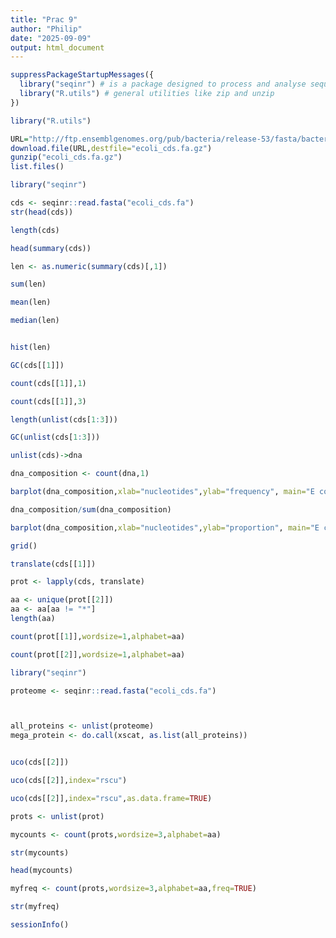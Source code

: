 ```yaml
---
title: "Prac 9"
author: "Philip"
date: "2025-09-09"
output: html_document
---
```

```r
suppressPackageStartupMessages({
  library("seqinr") # is a package designed to process and analyse sequence data.
  library("R.utils") # general utilities like zip and unzip
})
```
```r
library("R.utils")

URL="http://ftp.ensemblgenomes.org/pub/bacteria/release-53/fasta/bacteria_0_collection/escherichia_coli_str_k_12_substr_mg1655_gca_000005845/cds/Escherichia_coli_str_k_12_substr_mg1655_gca_000005845.ASM584v2.cds.all.fa.gz"
download.file(URL,destfile="ecoli_cds.fa.gz")
gunzip("ecoli_cds.fa.gz")
list.files()
```

```r
library("seqinr")
```
```r
cds <- seqinr::read.fasta("ecoli_cds.fa")
str(head(cds))
```

```r
length(cds)
```

```r
head(summary(cds))
```

```r
len <- as.numeric(summary(cds)[,1])

sum(len)
```
```r
mean(len)
```
```r
median(len)
```
```r
```


```r
hist(len)
```
```r
GC(cds[[1]])
```
```r
count(cds[[1]],1)
```
```r
count(cds[[1]],3)
```
```r
length(unlist(cds[1:3]))
```
```r
GC(unlist(cds[1:3]))
```
```r
unlist(cds)->dna
```
```r
dna_composition <- count(dna,1)

barplot(dna_composition,xlab="nucleotides",ylab="frequency", main="E coli CDS composition")
```
```r
dna_composition/sum(dna_composition)
```
```r
barplot(dna_composition,xlab="nucleotides",ylab="proportion", main="E coli CDS composition")

grid()
```
```r
translate(cds[[1]])
```
```r
prot <- lapply(cds, translate)
```

```r

aa <- unique(prot[[2]])
aa <- aa[aa != "*"]
length(aa)
```
```r
count(prot[[1]],wordsize=1,alphabet=aa)
```

```r
count(prot[[2]],wordsize=1,alphabet=aa)
```
```r

library("seqinr")

proteome <- seqinr::read.fasta("ecoli_cds.fa")



all_proteins <- unlist(proteome)
mega_protein <- do.call(xscat, as.list(all_proteins))



```
```r
uco(cds[[2]])
```
```r
uco(cds[[2]],index="rscu")
```
```r
uco(cds[[2]],index="rscu",as.data.frame=TRUE)
```
```r
prots <- unlist(prot)

mycounts <- count(prots,wordsize=3,alphabet=aa)

str(mycounts)
```
```r
head(mycounts)
```
```r
myfreq <- count(prots,wordsize=3,alphabet=aa,freq=TRUE)

str(myfreq)
```
```r
sessionInfo()
```

